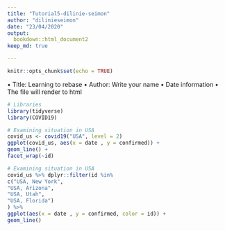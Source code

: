 ```yaml
---
title: "Tutorial5-dilinie-seimon"
author: "dilinieseimon"
date: "23/04/2020"
output:
  bookdown::html_document2
keep_md: true

---
```


```r
knitr::opts_chunk$set(echo = TRUE)
```
• Title: Learning to rebase
• Author: Write your name
• Date information
• The file will render to html

```r
# Libraries
library(tidyverse)
library(COVID19)
```
```r
# Examining situation in USA
covid_us <- covid19("USA", level = 2)
ggplot(covid_us, aes(x = date , y = confirmed)) +
geom_line() +
facet_wrap(~id)

```

```r
# Examining situation in USA
covid_us %>% dplyr::filter(id %in%
c("USA, New York",
"USA, Arizona",
"USA, Utah",
"USA, Florida")
) %>%
ggplot(aes(x = date , y = confirmed, color = id)) +
geom_line()
```

